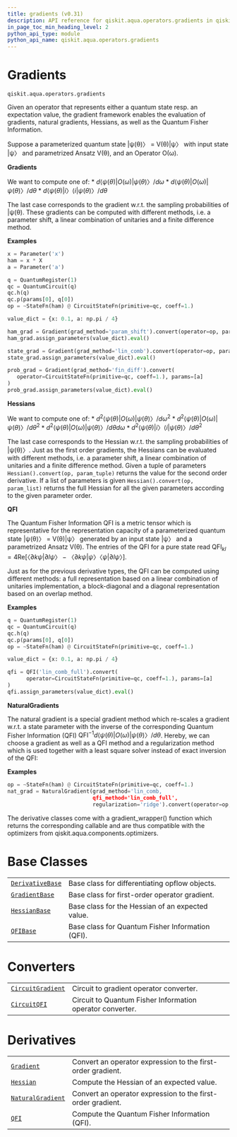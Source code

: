 ```yaml
---
title: gradients (v0.31)
description: API reference for qiskit.aqua.operators.gradients in qiskit v0.31
in_page_toc_min_heading_level: 2
python_api_type: module
python_api_name: qiskit.aqua.operators.gradients
---
```


<span id="module-qiskit.aqua.operators.gradients" />

<span id="qiskit-aqua-operators-gradients" />

<span id="gradients-qiskit-aqua-operators-gradients" />

# Gradients

`qiskit.aqua.operators.gradients`

Given an operator that represents either a quantum state resp. an expectation value, the gradient framework enables the evaluation of gradients, natural gradients, Hessians, as well as the Quantum Fisher Information.

Suppose a parameterized quantum state |ψ(θ)〉 = V(θ)|ψ〉 with input state |ψ〉 and parametrized Ansatz V(θ), and an Operator O(ω).

**Gradients**

We want to compute one of: \* $d⟨ψ(θ)|O(ω)|ψ(θ)〉/ dω$ \* $d⟨ψ(θ)|O(ω)|ψ(θ)〉/ dθ$ \* $d⟨ψ(θ)|i〉⟨i|ψ(θ)〉/ dθ$

The last case corresponds to the gradient w\.r.t. the sampling probabilities of |ψ(θ). These gradients can be computed with different methods, i.e. a parameter shift, a linear combination of unitaries and a finite difference method.

**Examples**

```python
x = Parameter('x')
ham = x * X
a = Parameter('a')

q = QuantumRegister(1)
qc = QuantumCircuit(q)
qc.h(q)
qc.p(params[0], q[0])
op = ~StateFn(ham) @ CircuitStateFn(primitive=qc, coeff=1.)

value_dict = {x: 0.1, a: np.pi / 4}

ham_grad = Gradient(grad_method='param_shift').convert(operator=op, params=[x])
ham_grad.assign_parameters(value_dict).eval()

state_grad = Gradient(grad_method='lin_comb').convert(operator=op, params=[a])
state_grad.assign_parameters(value_dict).eval()

prob_grad = Gradient(grad_method='fin_diff').convert(
   operator=CircuitStateFn(primitive=qc, coeff=1.), params=[a]
)
prob_grad.assign_parameters(value_dict).eval()
```

**Hessians**

We want to compute one of: \* $d^2⟨ψ(θ)|O(ω)|ψ(θ)〉/ dω^2$ \* $d^2⟨ψ(θ)|O(ω)|ψ(θ)〉/ dθ^2$ \* $d^2⟨ψ(θ)|O(ω)|ψ(θ)〉/ dθ dω$ \* $d^2⟨ψ(θ)|i〉⟨i|ψ(θ)〉/ dθ^2$

The last case corresponds to the Hessian w\.r.t. the sampling probabilities of |ψ(θ)〉. Just as the first order gradients, the Hessians can be evaluated with different methods, i.e. a parameter shift, a linear combination of unitaries and a finite difference method. Given a tuple of parameters `Hessian().convert(op, param_tuple)` returns the value for the second order derivative. If a list of parameters is given `Hessian().convert(op, param_list)` returns the full Hessian for all the given parameters according to the given parameter order.

**QFI**

The Quantum Fisher Information QFI is a metric tensor which is representative for the representation capacity of a parameterized quantum state |ψ(θ)〉 = V(θ)|ψ〉 generated by an input state |ψ〉 and a parametrized Ansatz V(θ). The entries of the QFI for a pure state read $\mathrm{QFI}_{kl} = 4 \mathrm{Re}[〈∂kψ|∂lψ〉−〈∂kψ|ψ〉〈ψ|∂lψ〉]$.

Just as for the previous derivative types, the QFI can be computed using different methods: a full representation based on a linear combination of unitaries implementation, a block-diagonal and a diagonal representation based on an overlap method.

**Examples**

```python
q = QuantumRegister(1)
qc = QuantumCircuit(q)
qc.h(q)
qc.p(params[0], q[0])
op = ~StateFn(ham) @ CircuitStateFn(primitive=qc, coeff=1.)

value_dict = {x: 0.1, a: np.pi / 4}

qfi = QFI('lin_comb_full').convert(
      operator=CircuitStateFn(primitive=qc, coeff=1.), params=[a]
)
qfi.assign_parameters(value_dict).eval()
```

**NaturalGradients**

The natural gradient is a special gradient method which re-scales a gradient w\.r.t. a state parameter with the inverse of the corresponding Quantum Fisher Information (QFI) $\mathrm{QFI}^{-1} d⟨ψ(θ)|O(ω)|ψ(θ)〉/ dθ$. Hereby, we can choose a gradient as well as a QFI method and a regularization method which is used together with a least square solver instead of exact inversion of the QFI:

**Examples**

```python
op = ~StateFn(ham) @ CircuitStateFn(primitive=qc, coeff=1.)
nat_grad = NaturalGradient(grad_method='lin_comb,
                           qfi_method='lin_comb_full',
                           regularization='ridge').convert(operator=op, params=params)
```

The derivative classes come with a gradient\_wrapper() function which returns the corresponding callable and are thus compatible with the optimizers from qiskit.aqua.components.optimizers.

# Base Classes

|                                                                                                                     |                                                  |
| ------------------------------------------------------------------------------------------------------------------- | ------------------------------------------------ |
| [`DerivativeBase`](qiskit.aqua.operators.gradients.DerivativeBase "qiskit.aqua.operators.gradients.DerivativeBase") | Base class for differentiating opflow objects.   |
| [`GradientBase`](qiskit.aqua.operators.gradients.GradientBase "qiskit.aqua.operators.gradients.GradientBase")       | Base class for first-order operator gradient.    |
| [`HessianBase`](qiskit.aqua.operators.gradients.HessianBase "qiskit.aqua.operators.gradients.HessianBase")          | Base class for the Hessian of an expected value. |
| [`QFIBase`](qiskit.aqua.operators.gradients.QFIBase "qiskit.aqua.operators.gradients.QFIBase")                      | Base class for Quantum Fisher Information (QFI). |

# Converters

|                                                                                                                        |                                                           |
| ---------------------------------------------------------------------------------------------------------------------- | --------------------------------------------------------- |
| [`CircuitGradient`](qiskit.aqua.operators.gradients.CircuitGradient "qiskit.aqua.operators.gradients.CircuitGradient") | Circuit to gradient operator converter.                   |
| [`CircuitQFI`](qiskit.aqua.operators.gradients.CircuitQFI "qiskit.aqua.operators.gradients.CircuitQFI")                | Circuit to Quantum Fisher Information operator converter. |

# Derivatives

|                                                                                                                        |                                                             |
| ---------------------------------------------------------------------------------------------------------------------- | ----------------------------------------------------------- |
| [`Gradient`](qiskit.aqua.operators.gradients.Gradient "qiskit.aqua.operators.gradients.Gradient")                      | Convert an operator expression to the first-order gradient. |
| [`Hessian`](qiskit.aqua.operators.gradients.Hessian "qiskit.aqua.operators.gradients.Hessian")                         | Compute the Hessian of an expected value.                   |
| [`NaturalGradient`](qiskit.aqua.operators.gradients.NaturalGradient "qiskit.aqua.operators.gradients.NaturalGradient") | Convert an operator expression to the first-order gradient. |
| [`QFI`](qiskit.aqua.operators.gradients.QFI "qiskit.aqua.operators.gradients.QFI")                                     | Compute the Quantum Fisher Information (QFI).               |

